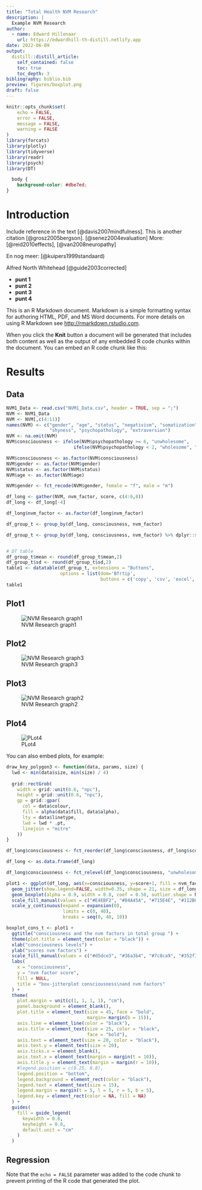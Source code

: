 ```yaml
---
title: "Total Health NVM Research"
description: |
  Example NVM Research 
author:
  - name: Edward Hillenaar
    url: https://edwardhill-th-distill.netlify.app
date: 2022-06-09
output:
  distill::distill_article:
    self_contained: false
    toc: true
    toc_depth: 3
bibliography: biblio.bib
preview: figures/boxplot.png
draft: false
---
```


```r
knitr::opts_chunk$set(
	echo = FALSE,
	error = FALSE,
	message = FALSE,
	warning = FALSE
)
library(forcats)
library(plotly)
library(tidyverse)
library(readr)
library(psych)
library(DT)
```

```css
  body {
    background-color: #dbe7ed;
}
```

# Introduction

Include reference in the text [@davis2007mindfulness]. This is another citation [@grosz2005bergson]. [@senez2004evaluation]
More: [@reid2010effects], [@van2008neuropathy]

En nog meer: [@kuipers1999standaard)

Alfred North Whitehead [@guide2003corrected]

 * **punt 1**
 * **punt 2**
 * **punt 3**
 * **punt 4**
 
This is an R Markdown document. Markdown is a simple formatting syntax for authoring HTML, PDF, and MS Word documents. For more details on using R Markdown see <http://rmarkdown.rstudio.com>.

When you click the **Knit** button a document will be generated that includes both content as well as the output of any embedded R code chunks within the document. You can embed an R code chunk like this:

# Results {.tabset}

## Data

```r
NVM1_Data <- read.csv("NVM1_Data.csv", header = TRUE, sep = ";")
NVM <- NVM1_Data
NVM <- NVM[,c(4:11)]
names(NVM) <- c("gender", "age", "status", "negativism", "somatization",
                "shyness", "psychopathology", "extraversion")
NVM <- na.omit(NVM)
NVM$consciousness <- ifelse(NVM$psychopathology >= 6, "unwholesome", 
                         ifelse(NVM$psychopathology < 2, "wholesome", "neutral"))

NVM$consciousness <- as.factor(NVM$consciousness)
NVM$gender <- as.factor(NVM$gender)
NVM$status <- as.factor(NVM$status)
NVM$age <- as.factor(NVM$age)

NVM$gender <- fct_recode(NVM$gender, female = "f", male = "m")

df_long <- gather(NVM, nvm_factor, score, c(4:6,8))
df_long <- df_long[-4]

df_long$nvm_factor <- as.factor(df_long$nvm_factor)

df_group_t <- group_by(df_long, consciousness, nvm_factor)

df_group_t <- group_by(df_long, consciousness, nvm_factor) %>% dplyr::summarise(mean=mean(score), sd=sd(score))


# DT table
df_group_t$mean <- round(df_group_t$mean,2)
df_group_t$sd <- round(df_group_t$sd,2)
table1 <- datatable(df_group_t, extensions = "Buttons",
                    options = list(dom='Bfrtip',
                                   buttons = c('copy', 'csv', 'excel', 'pdf', 'print')))
table1

```


## Plot1

![NVM Research graph1](https://raw.githubusercontent.com/EdwardHill15/Data/main/graphs/bar2_t_earthly.png)

## Plot2

![NVM Research graph3](https://raw.githubusercontent.com/EdwardHill15/Data/main/graphs/boxplot_cons_t.png)


## Plot3

![NVM Research graph2](https://raw.githubusercontent.com/EdwardHill15/Data/main/graphs/Scatter_t2_mf_natural.png)

## Plot4

![PLot4](https://raw.githubusercontent.com/EdwardHill15/Data/main/graphs/bar1_f.png)


You can also embed plots, for example:

```r
draw_key_polygon3 <- function(data, params, size) {
  lwd <- min(data$size, min(size) / 4)
  
  grid::rectGrob(
    width = grid::unit(0.6, "npc"),
    height = grid::unit(0.6, "npc"),
    gp = grid::gpar(
      col = data$colour,
      fill = alpha(data$fill, data$alpha),
      lty = data$linetype,
      lwd = lwd * .pt,
      linejoin = "mitre"
    ))
}

df_long$consciousness <- fct_reorder(df_long$consciousness, df_long$score)

df_long <- as.data.frame(df_long)

df_long$consciousness <- fct_relevel(df_long$consciousness, "unwholesome")

plot1 <- ggplot(df_long, aes(x=consciousness, y=score+1, fill = nvm_factor)) + 
  geom_jitter(show.legend=FALSE, width=0.35, shape = 21, size = df_long$nvm_factor) +
  geom_boxplot(alpha = 0.9, width = 0.8, coef = 0.50, outlier.shape = NA) + 
  scale_fill_manual(values = c("#E4EBF2", "#84A45A", "#715E4E", "#112B04")) +
  scale_y_continuous(expand = expansion(0),
                     limits = c(0, 40),
                     breaks = seq(0, 40, 10))

```

```r
boxplot_cons_t <- plot1 +
  ggtitle("consciousness and the nvm factors in total group ") + 
  theme(plot.title = element_text(color = "black")) +
  xlab("consciousness levels") + 
  ylab("scores nvm factors") + 
  scale_fill_manual(values = c("#d5dce3", "#36a3b4", "#7c8ca9", "#352f35")) + 
  labs(
    x = "consciousness",
    y = "nvm factor score",
    fill = NULL,
    title = "box-jitterplot consciousness\nand nvm factors"
  ) + 
  theme(
    plot.margin = unit(c(1, 1, 1, 1), "cm"),
    panel.background = element_blank(),
    plot.title = element_text(size = 45, face = "bold",
                              margin= margin(b = 15)),
    axis.line = element_line(color = "black"),
    axis.title = element_text(size = 25, color = "black",
                              face = "bold"),
    axis.text = element_text(size = 20, color = "black"),
    axis.text.y = element_text(size = 20),
    axis.ticks.x = element_blank(),
    axis.text.x = element_text(margin = margin(t = 10)),
    axis.title.y = element_text(margin = margin(r = 10)),
    #legend.position = c(0.25, 0.8),
    legend.position = "bottom",
    legend.background = element_rect(color = "black"),
    legend.text = element_text(size = 15),
    legend.margin = margin(t = 5, l = 5, r = 5, b = 5),
    legend.key = element_rect(color = NA, fill = NA)
  ) +
  guides(
    fill = guide_legend(
      keywidth = 0.8,
      keyheight = 0.8,
      default.unit = "cm"
    )
  )

``` 







## Regression

Note that the `echo = FALSE` parameter was added to the code chunk to prevent printing of the R code that generated the plot.


